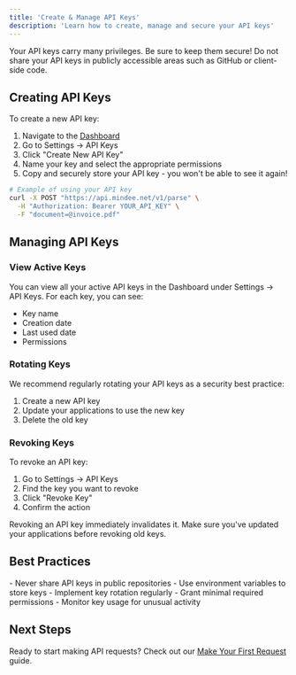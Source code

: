 ```yaml
---
title: 'Create & Manage API Keys'
description: 'Learn how to create, manage and secure your API keys'
---
```


<Note>
  Your API keys carry many privileges. Be sure to keep them secure! Do not share your API keys in publicly accessible areas such as GitHub or client-side code.
</Note>

## Creating API Keys

To create a new API key:
1. Navigate to the [Dashboard](https://dashboard.mintlify.com)
2. Go to Settings → API Keys
3. Click "Create New API Key"
4. Name your key and select the appropriate permissions
5. Copy and securely store your API key - you won't be able to see it again!

```bash
# Example of using your API key
curl -X POST "https://api.mindee.net/v1/parse" \
  -H "Authorization: Bearer YOUR_API_KEY" \
  -F "document=@invoice.pdf"
```

## Managing API Keys

### View Active Keys
You can view all your active API keys in the Dashboard under Settings → API Keys. For each key, you can see:
- Key name
- Creation date
- Last used date
- Permissions

### Rotating Keys
We recommend regularly rotating your API keys as a security best practice:
1. Create a new API key
2. Update your applications to use the new key
3. Delete the old key

### Revoking Keys
To revoke an API key:
1. Go to Settings → API Keys
2. Find the key you want to revoke
3. Click "Revoke Key"
4. Confirm the action

<Warning>
  Revoking an API key immediately invalidates it. Make sure you've updated your applications before revoking old keys.
</Warning>

## Best Practices

<Card title="Security Tips">
  - Never share API keys in public repositories
  - Use environment variables to store keys
  - Implement key rotation regularly
  - Grant minimal required permissions
  - Monitor key usage for unusual activity
</Card>

## Next Steps
Ready to start making API requests? Check out our [Make Your First Request](/get-started/make-your-first-request) guide.